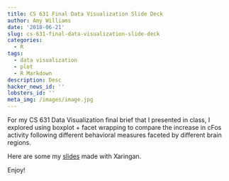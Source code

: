 ```yaml
---
title: CS 631 Final Data Visualization Slide Deck
author: Amy Williams
date: '2018-06-21'
slug: cs-631-final-data-visualization-slide-deck
categories:
  - R
tags:
  - data visualization
  - plot
  - R Markdown
description: Desc
hacker_news_id: ''
lobsters_id: ''
meta_img: /images/image.jpg
---
```



For my CS 631 Data Visualization final brief that I presented in class, I explored using boxplot + facet wrapping to compare the increase in cFos activity following different behavioral measures faceted by different brain regions. 

Here are some my [slides](slides/xaringan.html) made with Xaringan.

Enjoy!



